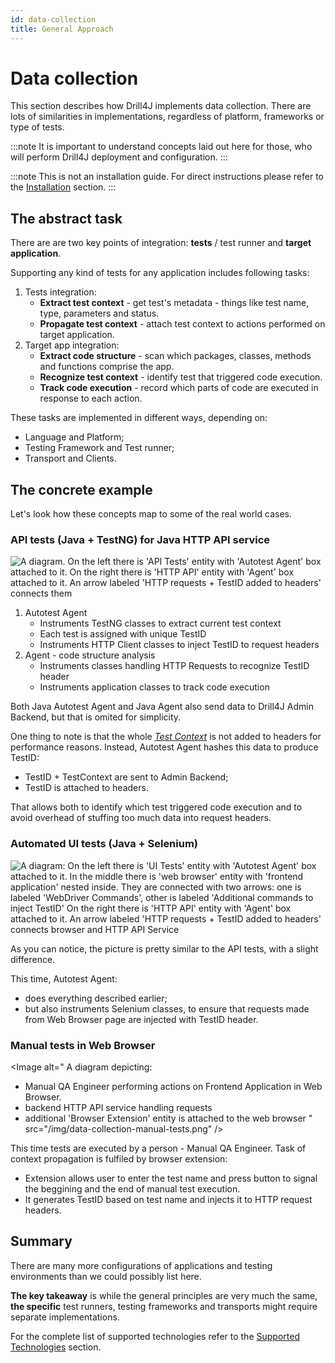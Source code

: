 ```yaml
---
id: data-collection
title: General Approach
---
```



# Data collection

This section describes how Drill4J implements data collection.
There are lots of similarities in implementations, regardless of platform, frameworks or type of tests.

:::note
It is important to understand concepts laid out here for those, who will perform Drill4J deployment and configuration.
:::

:::note
This is not an installation guide. For direct instructions please refer to the [Installation](#/docs/installation/setup) section.
:::

## The abstract task

There are are two key points of integration: **tests** / test runner and **target application**.

Supporting any kind of tests for any application includes following tasks:

1. Tests integration:
   - **Extract test context** - get test's metadata - things like test name, type, parameters and status.
   - **Propagate test context** - attach test context to actions performed on target application.
2. Target app integration:
   - **Extract code structure** - scan which packages, classes, methods and functions comprise the app.
   - **Recognize test context** - identify test that triggered code execution.
   - **Track code execution** - record which parts of code are executed in response to each action.

These tasks are implemented in different ways, depending on:

- Language and Platform;
- Testing Framework and Test runner;
- Transport and Clients.

## The concrete example

Let's look how these concepts map to some of the real world cases.

### API tests (Java + TestNG) for Java HTTP API service

<Image
  alt="
  A diagram.
  On the left there is 'API Tests' entity with 'Autotest Agent' box attached to it.
  On the right there is 'HTTP API' entity with 'Agent' box attached to it.
  An arrow labeled 'HTTP requests + TestID added to headers' connects them
  "
  src="/img/data-collection-api-tests.png"
/>

1. Autotest Agent
   - Instruments TestNG classes to extract current test context
   - Each test is assigned with unique TestID
   - Instruments HTTP Client classes to inject TestID to request headers
2. Agent - code structure analysis
   - Instruments classes handling HTTP Requests to recognize TestID header
   - Instruments application classes to track code execution

Both Java Autotest Agent and Java Agent also send data to Drill4J Admin Backend, but that is omited for simplicity.

One thing to note is that the whole [_Test Context_](/docs/basic-concepts/glossary#test-context) is not added to headers for performance reasons. Instead, Autotest Agent hashes this data to produce TestID:

- TestID + TestContext are sent to Admin Backend;
- TestID is attached to headers.

That allows both to identify which test triggered code execution and to avoid overhead of stuffing too much data into request headers.

### Automated UI tests (Java + Selenium)

<Image
  alt="
  A diagram:
  On the left there is 'UI Tests' entity with 'Autotest Agent' box attached to it.
  In the middle there is 'web browser' entity with 'frontend application' nested inside.
  They are connected with two arrows: one is labeled 'WebDriver Commands', other is labeled 'Additional commands to inject TestID'
  On the right there is 'HTTP API' entity with 'Agent' box attached to it.
  An arrow labeled 'HTTP requests + TestID added to headers' connects browser and HTTP API Service
  "
  src="/img/data-collection-ui-tests.png"
/>

As you can notice, the picture is pretty similar to the API tests, with a slight difference.

This time, Autotest Agent:

- does everything described earlier;
- but also instruments Selenium classes, to ensure that requests made from Web Browser page are injected with TestID header.

### Manual tests in Web Browser

<Image
  alt="
  A diagram depicting:
  - Manual QA Engineer performing actions on Frontend Application in Web Browser.
  - backend HTTP API service handling requests
  - additional 'Browser Extension' entity is attached to the web browser
  "
  src="/img/data-collection-manual-tests.png"
/>

This time tests are executed by a person - Manual QA Engineer. Task of context propagation is fulfiled by browser extension:

- Extension allows user to enter the test name and press button to signal the beggining and the end of manual test execution.
- It generates TestID based on test name and injects it to HTTP request headers.

## Summary

There are many more configurations of applications and testing environments than we could possibly list here.

**The key takeaway** is while the general principles are very much the same, **the specific** test runners, testing frameworks and transports might require separate implementations.

For the complete list of supported technologies refer to the [Supported Technologies](/docs/basic-concepts/supported-technologies) section.
